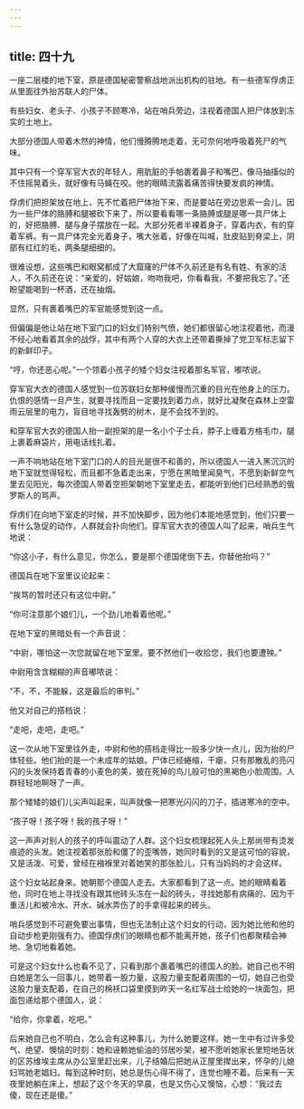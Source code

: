 ```yaml
---
---
---
```

title: 四十九
---



一座二层楼的地下室，原是德国秘密警察战地派出机构的驻地。有一些德军俘虏正从里面往外抬苏联人的尸体。

有些妇女、老头子、小孩子不顾寒冷，站在哨兵旁边，注视着德国人把尸体放到冻实的土地上。

大部分德国人带着木然的神情，他们慢腾腾地走着，无可奈何地呼吸着死尸的气味。

其中只有一个穿军官大衣的年轻人，用肮脏的手帕裹着鼻子和嘴巴，像马抽搐似的不住摇晃着头，就好像有马蝇在咬。他的眼睛流露着痛苦得快要发疯的神情。

俘虏们把担架放在地上，先不忙着把尸体抬下来，而是要站在旁边思索一会儿。因为一些尸体的胳膊和腿被砍下来了，所以要看看哪一条胳膊或腿是哪一具尸体上的，好把胳膊、腿与身子摆放在一起。大部分死者半裸着身子，穿着内衣，有的穿着军裤。有一具尸体完全光着身子，嘴大张着，好像在叫喊，肚皮贴到脊梁上，阴部有红红的毛，两条腿细细的。

很难设想，这些嘴巴和眼窝都成了大窟窿的尸体不久前还是有名有姓、有家的活人，不久前还在说：“亲爱的，好姑娘，吻吻我吧，你看看我，不要把我忘了。”还盼望能喝到一杯酒，还在抽烟。

显然，只有裹着嘴巴的军官能感觉到这一点。

但偏偏是他让站在地下室门口的妇女们特别气愤，她们都很留心地注视着他，而漫不经心地看着其余的战俘，其中有两个人穿的大衣上还带着撕掉了党卫军标志留下的新鲜印子。

“哼，你还恶心呢。”一个领着小孩子的矮个妇女注视着那名军官，嘟哝说。

穿军官大衣的德国人感觉到一位苏联妇女那种缓慢而沉重的目光在他身上的压力。仇恨的感情一旦产生，就要寻找而且一定要找到着力点，就好比凝聚在森林上空雷雨云层里的电力，盲目地寻找轰劈的树木，是不会找不到的。

和穿军官大衣的德国人抬一副担架的是一名小个子士兵，脖子上缠着方格毛巾，腿上裹着麻袋片，用电话线扎着。

一声不响地站在地下室门口的人的目光是很不和善的，所以德国人一进入黑沉沉的地下室就觉得轻松，而且都不急着走出来，宁愿在黑暗里闻臭气，不愿到新鲜空气里去见阳光，每次德国人带着空担架朝地下室里走去，都能听到他们已经熟悉的俄罗斯人的骂声。

俘虏们在向地下室走的时候，并不加快脚步，因为他们本能地感觉到，他们只要一有什么急促的动作，人群就会扑向他们。穿军官大衣的德国人叫了起来，哨兵生气地说：

“你这小子，有什么意见，你怎么，要是那个德国佬倒下去，你替他抬吗？”

德国兵在地下室里议论起来：

“挨骂的暂时还只有这位中尉。”

“你可注意那个娘们儿，一个劲儿地看着他呢。”

在地下室的黑暗处有一个声音说：

“中尉，哪怕这一次您就留在地下室里。要不然他们一收拾您，我们也要遭殃。”

中尉用含含糊糊的声音嘟哝说：

“不，不，不能躲，这是最后的审判。”

他又对自己的搭档说：

“走吧，走吧，走吧。”

这一次从地下室里往外走，中尉和他的搭档走得比一般多少快一点儿，因为抬的尸体轻些。他们抬的是一个未成年的姑娘。尸体已经蜷缩，干瘪，只有那散乱的亮闪闪的头发保持着青春的小麦色的美，披在死掉的鸟儿般可怕的黑褐色小脸周围。人群轻轻地啊呀了一声。

那个矮矮的娘们儿尖声叫起来，叫声就像一把寒光闪闪的刀子，插进寒冷的空中。

“孩子呀！孩子呀！我的孩子呀！”

这一声声对别人的孩子的呼叫震动了人群。这个妇女梳理起死人头上那尚带有烫发痕迹的头发。她注视着那张脸和僵了的歪嘴唇，她同时看到的又是这可怕的容貌，又是活泼、可爱，曾经在襁褓里对着她笑的那张脸儿，只有当妈妈的才会这样。

这个妇女站起身来。她朝那个德国人走去。大家都看到了这一点。她的眼睛看着他，同时在地上寻找没有跟其他砖头冻在一起的砖头，寻找她那有病痛的、因为干重活儿和被冷水、开水、碱水弄伤了的手拿得起来的砖头。

哨兵感觉到不可避免要出事情，但也无法制止这个妇女的行动，因为她比他和他的自动步枪更刚强有力。德国俘虏们的眼睛也都不能离开她，孩子们也都聚精会神地、急切地看着她。

可是这个妇女什么也看不见了，只看到那个裹着嘴巴的德国人的脸。她自己也不明白她是怎么一回事儿，她带着一股力量，这股力量支配着周围的一切，她自己也受这股力量支配着，在自己的棉袄口袋里摸到昨天一名红军战士给她的一块面包，把面包递给那个德国人，说：

“给你，你拿着，吃吧。”

后来她自己也不明白，怎么会有这种事儿，为什么她要这样。她一生中有过许多受气、绝望、懊恼的时刻：她和诬赖她偷油的邻居吵架，被不愿听她家长里短地告状的区苏维埃主席从办公室里赶出来，儿子结婚后把她从正屋里撵出来，怀孕的儿媳妇骂她老娼妇。每到这种时刻，她总是伤心得不得了，连觉也睡不着。后来有一天夜里她躺在床上，想起了这个冬天的早晨，也是又伤心又懊恼，心想：“我过去傻，现在还是傻。”